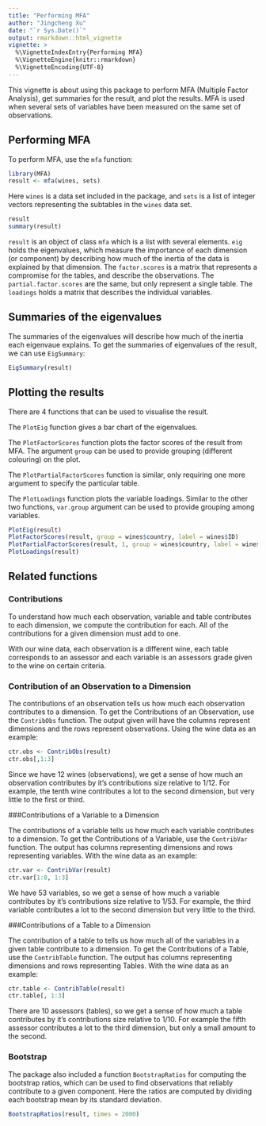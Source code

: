```yaml
---
title: "Performing MFA"
author: "Jingcheng Xu"
date: "`r Sys.Date()`"
output: rmarkdown::html_vignette
vignette: >
  %\VignetteIndexEntry{Performing MFA}
  %\VignetteEngine{knitr::rmarkdown}
  %\VignetteEncoding{UTF-8}
---
```

This vignette is about using this package to perform MFA (Multiple Factor Analysis), get summaries for the result, and plot the results.  MFA is used when several sets of variables have been measured on the same set of observations.

## Performing MFA
To perform MFA, use the `mfa` function:
```r
library(MFA)
result <- mfa(wines, sets)
```

Here `wines` is a data set included in the package, and `sets` is a
list of integer vectors representing the subtables in the `wines` data set.

```r
result
summary(result)
```

`result` is an object of class `mfa` which is a list with several
elements.  `eig` holds the eigenvalues, which measure the importance
of each dimension (or component) by describing how much of the inertia
of the data is explained by that dimension.  The `factor.scores` is a
matrix that represents a compromise for the tables, and describe the
observations.  The `partial.factor.scores` are the same, but only
represent a single table.  The `loadings` holds a matrix that
describes the individual variables.

## Summaries of the eigenvalues

The summaries of the eigenvalues will describe how much of the inertia
each eigenvaue explains.  To get the summaries of eigenvalues of the
result, we can use `EigSummary`:
```r
EigSummary(result)
```

## Plotting the results
There are 4 functions that can be used to visualise the result.

The `PlotEig` function gives a bar chart of the eigenvalues.

The `PlotFactorScores` function plots the factor scores of the result
from MFA. The argument `group` can be used to provide grouping
(different colouring) on the plot.

The `PlotPartialFactorScores` function is similar, only requiring one
more argument to specify the particular table.

The `PlotLoadings` function plots the variable loadings. Similar to
the other two functions, `var.group` argument can be used to provide
grouping among variables.

```r
PlotEig(result)
PlotFactorScores(result, group = wines$country, label = wines$ID)
PlotPartialFactorScores(result, 1, group = wines$country, label = wines$ID, dim = c(2, 3))
PlotLoadings(result)
```

## Related functions
### Contributions

To understand how much each observation, variable and table
contributes to each dimension, we compute the contribution for each.
All of the contributions for a given dimension must add to one.

With our wine data, each observation is a different wine, each table
corresponds to an assessor and each variable is an assessors grade
given to the wine on certain criteria.

### Contribution of an Observation to a Dimension

The contributions of an observation tells us how much each observation
contributes to a dimension.  To get the Contributions of an
Observation, use the `ContribObs` function.  The output given will
have the columns represent dimensions and the rows represent
observations.  Using the wine data as an example:
```r
ctr.obs <- ContribObs(result)
ctr.obs[,1:3]
```

Since we have 12 wines (observations), we get a sense of how much an
observation contributes by it's contributions size relative to 1/12.
For example, the tenth wine contributes a lot to the second dimension,
but very little to the first or third.

###Contributions of a Variable to a Dimension

The contributions of a variable tells us how much each variable
contributes to a dimension.  To get the Contributions of a Variable,
use the `ContribVar` function. The output has columns representing
dimensions and rows representing variables.  With the wine data as an
example:
```r
ctr.var <- ContribVar(result)
ctr.var[1:8, 1:3]
```

We have 53 variables, so we get a sense of how much a variable
contributes by it's contributions size relative to 1/53.  For example,
the third variable contributes a lot to the second dimension but very
little to the third.

###Contributions of a Table to a Dimension

The contribution of a table to tells us how much all of the variables
in a given table contribute to a dimension.  To get the Contributions
of a Table, use the `ContribTable` function. The output has columns
representing dimensions and rows representing Tables.  With the wine
data as an example:
```r
ctr.table <- ContribTable(result)
ctr.table[, 1:3]
```

There are 10 assessors (tables), so we get a sense of how much a table
contributes by it's contributions size relative to 1/10.  For example
the fifth assessor contributes a lot to the third dimension, but only
a small amount to the second.


### Bootstrap
The package also included a function `BootstrapRatios` for computing
the bootstrap ratios, which can be used to find observations that
reliably contribute to a given component. Here the ratios are computed
by dividing each bootstrap mean by its standard deviation.
```r
BootstrapRatios(result, times = 2000)
```
